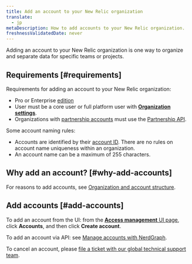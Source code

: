 ```yaml
---
title: Add an account to your New Relic organization
translate:
  - jp
metaDescription: How to add accounts to your New Relic organization. 
freshnessValidatedDate: never
---
```


Adding an account to your New Relic organization is one way to organize and separate data for specific teams or projects.

## Requirements [#requirements]

Requirements for adding an account to your New Relic organization:

* Pro or Enterprise [edition](/docs/accounts/accounts-billing/new-relic-one-pricing-billing/new-relic-one-pricing-billing#editions)
* User must be a core user or full platform user with [<DNT>**Organization settings**</DNT>](/docs/accounts/accounts-billing/new-relic-one-user-management/user-management-concepts/#admin-settings).
* Organizations with [partnership accounts](/docs/new-relic-partnerships/partner-integration-guide/partner-account-maintenance/partnership-accounts-users-subscriptions) must use the [Partnership API](/docs/new-relic-partnerships/partner-integration-guide/partner-account-maintenance/partner-api).

Some account naming rules:

* Accounts are identified by their [account ID](/docs/accounts/accounts-billing/account-structure/account-id). There are no rules on account name uniqueness within an organization.
* An account name can be a maximum of 255 characters.

## Why add an account? [#why-add-accounts]

For reasons to add accounts, see [Organization and account structure](/docs/accounts/accounts-billing/account-structure/new-relic-account-structure).

## Add accounts [#add-accounts]

To add an account from the UI: from the [<DNT>**Access management**</DNT> UI page](https://one.newrelic.com/admin-portal/organizations/organization-detail), click <DNT>**Accounts**</DNT>, and then click <DNT>**Create account**</DNT>. 

To add an account via API: see [Manage accounts with NerdGraph](/docs/apis/nerdgraph/examples/manage-accounts-nerdgraph).

To cancel an account, please [file a ticket with our global technical support team](/docs/new-relic-solutions/solve-common-issues/find-help-use-support-portal/#file-ticket).
